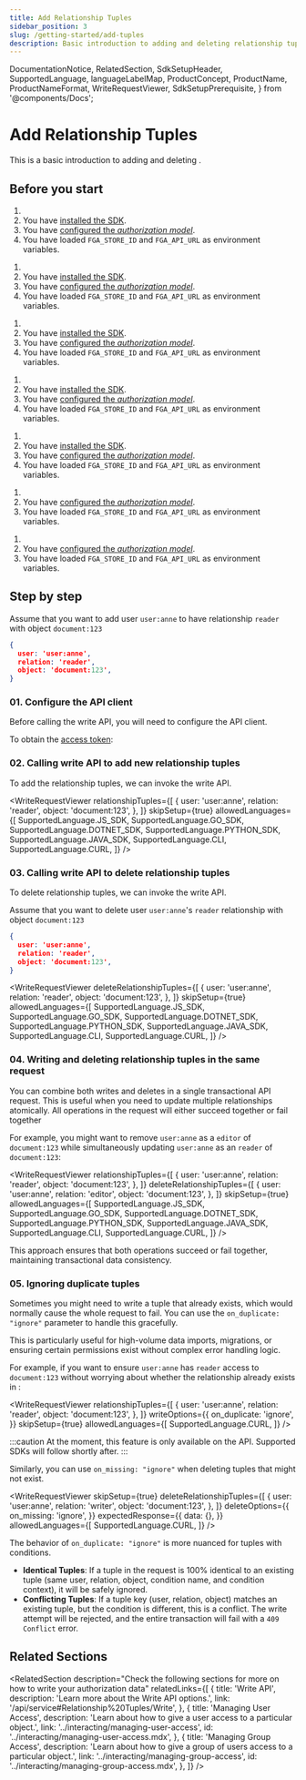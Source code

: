 ```yaml
---
title: Add Relationship Tuples
sidebar_position: 3
slug: /getting-started/add-tuples
description: Basic introduction to adding and deleting relationship tuples
---
```


  DocumentationNotice,
  RelatedSection,
  SdkSetupHeader,
  SupportedLanguage,
  languageLabelMap,
  ProductConcept,
  ProductName,
  ProductNameFormat,
  WriteRequestViewer,
  SdkSetupPrerequisite,
} from '@components/Docs';

# Add Relationship Tuples

<DocumentationNotice />

This is a basic introduction to adding and deleting _<ProductConcept section="what-is-a-relationship-tuple" linkName="relationship tuples" />_.

## Before you start

<Tabs groupId="languages">
<TabItem value={SupportedLanguage.JS_SDK} label={languageLabelMap.get(SupportedLanguage.JS_SDK)}>

1. <SdkSetupPrerequisite />
2. You have [installed the SDK](./install-sdk.mdx).
3. You have [configured the _authorization model_](./configure-model.mdx).
4. You have loaded `FGA_STORE_ID` and `FGA_API_URL` as environment variables.

</TabItem>
<TabItem value={SupportedLanguage.GO_SDK} label={languageLabelMap.get(SupportedLanguage.GO_SDK)}>

1. <SdkSetupPrerequisite />
2. You have [installed the SDK](./install-sdk.mdx).
3. You have [configured the _authorization model_](./configure-model.mdx).
4. You have loaded `FGA_STORE_ID` and `FGA_API_URL` as environment variables.

</TabItem>
<TabItem value={SupportedLanguage.DOTNET_SDK} label={languageLabelMap.get(SupportedLanguage.DOTNET_SDK)}>

1. <SdkSetupPrerequisite />
2. You have [installed the SDK](./install-sdk.mdx).
3. You have [configured the _authorization model_](./configure-model.mdx).
4. You have loaded `FGA_STORE_ID` and `FGA_API_URL` as environment variables.

</TabItem>
<TabItem value={SupportedLanguage.PYTHON_SDK} label={languageLabelMap.get(SupportedLanguage.PYTHON_SDK)}>

1. <SdkSetupPrerequisite />
2. You have [installed the SDK](./install-sdk.mdx).
3. You have [configured the _authorization model_](./configure-model.mdx).
4. You have loaded `FGA_STORE_ID` and `FGA_API_URL` as environment variables.

</TabItem>
<TabItem value={SupportedLanguage.JAVA_SDK} label={languageLabelMap.get(SupportedLanguage.JAVA_SDK)}>

1. <SdkSetupPrerequisite />
2. You have [installed the SDK](./install-sdk.mdx).
3. You have [configured the _authorization model_](./configure-model.mdx).
4. You have loaded `FGA_STORE_ID` and `FGA_API_URL` as environment variables.

</TabItem>
<TabItem value={SupportedLanguage.CLI} label={languageLabelMap.get(SupportedLanguage.CLI)}>

1. <SdkSetupPrerequisite />
2. You have [configured the _authorization model_](./configure-model.mdx).
3. You have loaded `FGA_STORE_ID` and `FGA_API_URL` as environment variables.

</TabItem>
<TabItem value={SupportedLanguage.CURL} label={languageLabelMap.get(SupportedLanguage.CURL)}>

1. <SdkSetupPrerequisite />
2. You have [configured the _authorization model_](./configure-model.mdx).
3. You have loaded `FGA_STORE_ID` and `FGA_API_URL` as environment variables.

</TabItem>
</Tabs>

## Step by step

Assume that you want to add user `user:anne` to have relationship `reader` with object `document:123`

```json
{
  user: 'user:anne',
  relation: 'reader',
  object: 'document:123',
}
```

### 01. Configure the <ProductName format={ProductNameFormat.ShortForm}/> API client

Before calling the write API, you will need to configure the API client.

<Tabs groupId="languages">
<TabItem value={SupportedLanguage.JS_SDK} label={languageLabelMap.get(SupportedLanguage.JS_SDK)}>

<SdkSetupHeader lang={SupportedLanguage.JS_SDK} />

</TabItem>
<TabItem value={SupportedLanguage.GO_SDK} label={languageLabelMap.get(SupportedLanguage.GO_SDK)}>

<SdkSetupHeader lang={SupportedLanguage.GO_SDK} />

</TabItem>
<TabItem value={SupportedLanguage.DOTNET_SDK} label={languageLabelMap.get(SupportedLanguage.DOTNET_SDK)}>

<SdkSetupHeader lang={SupportedLanguage.DOTNET_SDK} />

</TabItem>
<TabItem value={SupportedLanguage.PYTHON_SDK} label={languageLabelMap.get(SupportedLanguage.PYTHON_SDK)}>

<SdkSetupHeader lang={SupportedLanguage.PYTHON_SDK} />

</TabItem>
<TabItem value={SupportedLanguage.JAVA_SDK} label={languageLabelMap.get(SupportedLanguage.JAVA_SDK)}>

<SdkSetupHeader lang={SupportedLanguage.JAVA_SDK} />

</TabItem>
<TabItem value={SupportedLanguage.CLI} label={languageLabelMap.get(SupportedLanguage.CLI)}>

<SdkSetupHeader lang={SupportedLanguage.CLI} />

</TabItem>
<TabItem value={SupportedLanguage.CURL} label={languageLabelMap.get(SupportedLanguage.CURL)}>

To obtain the [access token](https://auth0.com/docs/get-started/authentication-and-authorization-flow/client-credentials-flow/call-your-api-using-the-client-credentials-flow):

<SdkSetupHeader lang={SupportedLanguage.CURL} />

</TabItem>
</Tabs>

### 02. Calling write API to add new relationship tuples

To add the relationship tuples, we can invoke the write API.

<WriteRequestViewer
  relationshipTuples={[
    {
      user: 'user:anne',
      relation: 'reader',
      object: 'document:123',
    },
  ]}
  skipSetup={true}
  allowedLanguages={[
    SupportedLanguage.JS_SDK,
    SupportedLanguage.GO_SDK,
    SupportedLanguage.DOTNET_SDK,
    SupportedLanguage.PYTHON_SDK,
    SupportedLanguage.JAVA_SDK,
    SupportedLanguage.CLI,
    SupportedLanguage.CURL,
  ]}
/>

### 03. Calling write API to delete relationship tuples

To delete relationship tuples, we can invoke the write API.

Assume that you want to delete user `user:anne`'s `reader` relationship with object `document:123`

```json
{
  user: 'user:anne',
  relation: 'reader',
  object: 'document:123',
}
```

<WriteRequestViewer
  deleteRelationshipTuples={[
    {
      user: 'user:anne',
      relation: 'reader',
      object: 'document:123',
    },
  ]}
  skipSetup={true}
  allowedLanguages={[
    SupportedLanguage.JS_SDK,
    SupportedLanguage.GO_SDK,
    SupportedLanguage.DOTNET_SDK,
    SupportedLanguage.PYTHON_SDK,
    SupportedLanguage.JAVA_SDK,
    SupportedLanguage.CLI,
    SupportedLanguage.CURL,
  ]}
/>

### 04. Writing and deleting relationship tuples in the same request

You can combine both writes and deletes in a single transactional API request. This is useful when you need to update multiple relationships atomically. All operations in the request will either succeed together or fail together

For example, you might want to remove `user:anne` as a `editor` of `document:123` while simultaneously updating `user:anne` as an `reader` of `document:123`:

<WriteRequestViewer
  relationshipTuples={[
    {
      user: 'user:anne',
      relation: 'reader',
      object: 'document:123',
    },
  ]}
  deleteRelationshipTuples={[
    {
      user: 'user:anne',
      relation: 'editor',
      object: 'document:123',
    },
  ]}
  skipSetup={true}
  allowedLanguages={[
    SupportedLanguage.JS_SDK,
    SupportedLanguage.GO_SDK,
    SupportedLanguage.DOTNET_SDK,
    SupportedLanguage.PYTHON_SDK,
    SupportedLanguage.JAVA_SDK,
    SupportedLanguage.CLI,
    SupportedLanguage.CURL,
  ]}
/>

This approach ensures that both operations succeed or fail together, maintaining transactional data consistency.

### 05. Ignoring duplicate tuples

Sometimes you might need to write a tuple that already exists, which would normally cause the whole request to fail. You can use the `on_duplicate: "ignore"` parameter to handle this gracefully. 

This is particularly useful for high-volume data imports, migrations, or ensuring certain permissions exist without complex error handling logic.

For example, if you want to ensure `user:anne` has `reader` access to `document:123` without worrying about whether the relationship already exists in <productName format={ProductNameFormat.ShortForm}/>:

<WriteRequestViewer
  relationshipTuples={[
    {
      user: 'user:anne',
      relation: 'reader',
      object: 'document:123',
    },
  ]}
  writeOptions={{
    on_duplicate: 'ignore',
  }}
  skipSetup={true}
  allowedLanguages={[
    SupportedLanguage.CURL,
  ]}
/>

:::caution
At the moment, this feature is only available on the API. Supported SDKs will follow shortly after.
:::

Similarly, you can use `on_missing: "ignore"` when deleting tuples that might not exist.

<WriteRequestViewer
  skipSetup={true}
  deleteRelationshipTuples={[
    {
      user: 'user:anne',
      relation: 'writer',
      object: 'document:123',
    },
  ]}
  deleteOptions={{
    on_missing: 'ignore',
  }}
  expectedResponse={{
    data: {},
  }}
  allowedLanguages={[
    SupportedLanguage.CURL,
  ]}
/>

The behavior of `on_duplicate: "ignore"` is more nuanced for tuples with conditions.
- **Identical Tuples**: If a tuple in the request is 100% identical to an existing tuple (same user, relation, object, condition name, and condition context), it will be safely ignored.
- **Conflicting Tuples**: If a tuple key (user, relation, object) matches an existing tuple, but the condition is different, this is a conflict. The write attempt will be rejected, and the entire transaction will fail with a `409 Conflict` error.


## Related Sections

<RelatedSection
  description="Check the following sections for more on how to write your authorization data"
  relatedLinks={[
     {
      title: 'Write API',
      description: 'Learn more about the Write API options.',
      link: '/api/service#Relationship%20Tuples/Write',
    },
    {
      title: 'Managing User Access',
      description: 'Learn about how to give a user access to a particular object.',
      link: '../interacting/managing-user-access',
      id: '../interacting/managing-user-access.mdx',
    },
    {
      title: 'Managing Group Access',
      description: 'Learn about how to give a group of users access to a particular object.',
      link: '../interacting/managing-group-access',
      id: '../interacting/managing-group-access.mdx',
    },
  ]}
/>